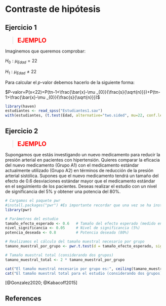 # Contraste de hipótesis

## Ejercicio 1

><span style="color:red; font-size: 20px;">**EJEMPLO**</span>

Imaginemos que queremos comprobar:

$H_{0}:\mu _{Edad}=22$ 

$H_{1}:\mu _{Edad}\neq 22$ 

Para calcular el *p*-valor debemos hacerlo de la siguiente forma:

$P-valor=P(x<22)=P(tn-1<\frac{\bar{x}-\mu _{0}}{\frac{s}{\sqrt{n}}})+P(tn-1>\frac{\bar{x}-\mu _{0}}{\frac{s}{\sqrt{n}}})$

```r
library(haven)
estudiantes <- read_spss("Estudiantes1.sav")
with(estudiantes, (t.test(Edad, alternative="two.sided", mu=22, conf.level=.95)))
```

## Ejercicio 2

><span style="color:red; font-size: 20px;">**EJEMPLO**</span>

Supongamos que estás investigando un nuevo medicamento para reducir la presión arterial en pacientes con hipertensión. Quieres comparar la eficacia del nuevo medicamento (Grupo A1) con el medicamento estándar actualmente utilizado (Grupo A2) en términos de reducción de la presión arterial sistólica. Supones que el nuevo medicamento tendrá un tamaño del efecto de 0.6 desviaciones estándar mayor que el medicamento estándar en el seguimiento de los pacientes. Deseas realizar el estudio con un nivel de significancia del 5% y obtener una potencia del 80%.

```r
# Cargamos el paquete pwr
#install.packages("pwr") #Es importante recordar que una vez se ha instado el paquete una vez no es necesario volverlo a instalar; sin embargo, en cada sesión hay que cargarlos con la función library ()
library(pwr)

# Parámetros del estudio
tamaño_efecto_esperado <- 0.6   # Tamaño del efecto esperado (medido en desviaciones estándar)
nivel_significancia <- 0.05     # Nivel de significancia (5%)
potencia_deseada <- 0.8         # Potencia deseada (80%)

# Realizamos el cálculo del tamaño muestral necesario por grupo
tamano_muestral_por_grupo <- pwr.t.test(d = tamaño_efecto_esperado, sig.level = nivel_significancia, power = potencia_deseada)$n

# Tamaño muestral total (considerando dos grupos)
tamano_muestral_total <- 2 * tamano_muestral_por_grupo

cat("El tamaño muestral necesario por grupo es:", ceiling(tamano_muestral_por_grupo), "\n")
cat("El tamaño muestral total para el estudio (considerando dos grupos) es:", ceiling(tamano_muestral_total), "\n")
```

[@Gonzalez2020; @Kabacoff2015]

## References

<div id="refs"></div>